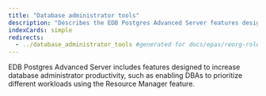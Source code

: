 ```yaml
---
title: "Database administrator tools"
description: "Describes the EDB Postgres Advanced Server features designed to increase database administrator productivity"
indexCards: simple
redirects:
  - ../database_administrator_tools #generated for docs/epas/reorg-role-use-case-mode
---
```


EDB Postgres Advanced Server includes features designed to increase database administrator productivity, such as enabling DBAs to prioritize different workloads using the Resource Manager feature. 